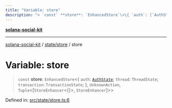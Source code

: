 ```yaml
---
title: "Variable: store"
description: "> `const` **store**: `EnhancedStore`\<\{ `auth`: [`AuthState`](../../auth/reducer/interfaces/AuthState.md); `thread`: `ThreadState`; `transaction`: `TransactionState`; \}, `UnknownAction`, `Tuple`\<\[`StoreEnhancer`\<\{\}\>, `StoreEnhancer`\]\>\>"
---
```


[**solana-social-kit**](../../../README.mdx)

***

[solana-social-kit](../../../README.mdx) / [state/store](../README.mdx) / store

# Variable: store

> `const` **store**: `EnhancedStore`\<\{ `auth`: [`AuthState`](../../auth/reducer/interfaces/AuthState.mdx); `thread`: `ThreadState`; `transaction`: `TransactionState`; \}, `UnknownAction`, `Tuple`\<\[`StoreEnhancer`\<\{\}\>, `StoreEnhancer`\]\>\>

Defined in: [src/state/store.ts:6](https://github.com/SendArcade/solana-app-kit/blob/bd4b3556b8f469c27ebb06f4df65b3a36b43ba3b/src/state/store.ts#L6)
